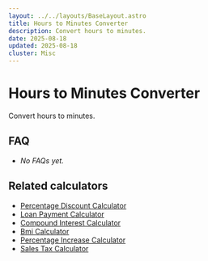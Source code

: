 ```yaml
---
layout: ../../layouts/BaseLayout.astro
title: Hours to Minutes Converter
description: Convert hours to minutes.
date: 2025-08-18
updated: 2025-08-18
cluster: Misc
---
```




# Hours to Minutes Converter

Convert hours to minutes.

<Calculator schema={schema} />

## FAQ

- _No FAQs yet._

## Related calculators
- [Percentage Discount Calculator](/calculators/percentage-discount-calculator/)
- [Loan Payment Calculator](/calculators/loan-payment-calculator/)
- [Compound Interest Calculator](/calculators/compound-interest-calculator/)
- [Bmi Calculator](/calculators/bmi-calculator/)
- [Percentage Increase Calculator](/calculators/percentage-increase-calculator/)
- [Sales Tax Calculator](/calculators/sales-tax-calculator/)
